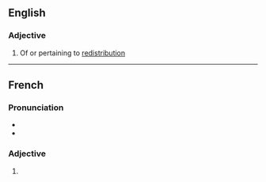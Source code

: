 ==English==

===Adjective===
{{en-adj}}

# Of or pertaining to [[redistribution]]

----

==French==

===Pronunciation===
* {{fr-IPA}}
* {{homophones|fr|redistributives}}

===Adjective===
{{head|fr|adjective form}}

# {{feminine singular of|fr|redistributif}}